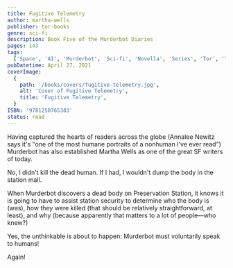 ```yaml
---
title: Fugitive Telemetry
author: martha-wells
publisher: tor-books
genre: sci-fi
description: Book Five of the Murderbot Diaries
pages: 143
tags:
  ['Space', 'AI', 'Murderbot', 'Sci-fi', 'Novella', 'Series', 'Tor', 'Tor.com']
pubDatetime: April 27, 2021
coverImage:
  {
    path: '/books/covers/fugitive-telemetry.jpg',
    alt: 'Cover of Fugitive Telemetry',
    title: 'Fugitive Telemetry',
  }
ISBN: '9781250765383'
status: read
---
```


Having captured the hearts of readers across the globe (Annalee Newitz says it's "one of the most humane portraits of a nonhuman I've ever read") Murderbot has also established Martha Wells as one of the great SF writers of today.

No, I didn't kill the dead human. If I had, I wouldn't dump the body in the station mall.

When Murderbot discovers a dead body on Preservation Station, it knows it is going to have to assist station security to determine who the body is (was), how they were killed (that should be relatively straightforward, at least), and why (because apparently that matters to a lot of people—who knew?)

Yes, the unthinkable is about to happen: Murderbot must voluntarily speak to humans!

Again!
